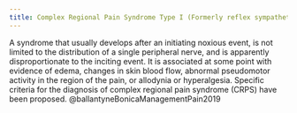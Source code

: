 ```yaml
---
title: Complex Regional Pain Syndrome Type I (Formerly reflex sympathetic dystrophy)
---
```


A syndrome that usually develops after an initiating noxious event, is not limited to the distribution of a single peripheral nerve, and is apparently disproportionate to the inciting event. It is associated at some point with evidence of edema, changes in skin blood flow, abnormal pseudomotor activity in the region of the pain, or allodynia or hyperalgesia. Specific criteria for the diagnosis of complex regional pain syndrome (CRPS) have been proposed. @ballantyneBonicaManagementPain2019